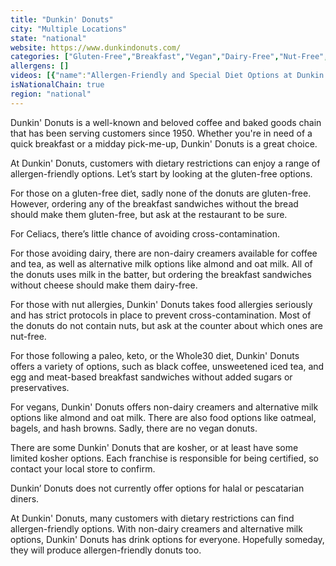 ```yaml
---
title: "Dunkin' Donuts"
city: "Multiple Locations"
state: "national"
website: https://www.dunkindonuts.com/
categories: ["Gluten-Free","Breakfast","Vegan","Dairy-Free","Nut-Free","Keto","Paleo","Whole30","Kosher"]
allergens: []
videos: [{"name":"Allergen-Friendly and Special Diet Options at Dunkin' Donuts","url":"https://www.youtube.com/watch?v=n8RCbf_7wmU"}]
isNationalChain: true
region: "national"
---
```

Dunkin' Donuts is a well-known and beloved coffee and baked goods chain that has been serving customers since 1950. Whether you're in need of a quick breakfast or a midday pick-me-up, Dunkin' Donuts is a great choice.

At Dunkin' Donuts, customers with dietary restrictions can enjoy a range of allergen-friendly options. Let’s start by looking at the gluten-free options.

For those on a gluten-free diet, sadly none of the donuts are gluten-free. However, ordering any of the breakfast sandwiches without the bread should make them gluten-free, but ask at the restaurant to be sure.

For Celiacs, there’s little chance of avoiding cross-contamination.

For those avoiding dairy, there are non-dairy creamers available for coffee and tea, as well as alternative milk options like almond and oat milk. All of the donuts uses milk in the batter, but ordering the breakfast sandwiches without cheese should make them dairy-free.

For those with nut allergies, Dunkin' Donuts takes food allergies seriously and has strict protocols in place to prevent cross-contamination. Most of the donuts do not contain nuts, but ask at the counter about which ones are nut-free.

For those following a paleo, keto, or the Whole30 diet, Dunkin' Donuts offers a variety of options, such as black coffee, unsweetened iced tea, and egg and meat-based breakfast sandwiches without added sugars or preservatives.

For vegans, Dunkin' Donuts offers non-dairy creamers and alternative milk options like almond and oat milk. There are also food options like oatmeal, bagels, and hash browns. Sadly, there are no vegan donuts.

There are some Dunkin' Donuts that are kosher, or at least have some limited kosher options. Each franchise is responsible for being certified, so contact your local store to confirm.

Dunkin’ Donuts does not currently offer options for halal or pescatarian diners.

At Dunkin' Donuts, many customers with dietary restrictions can find allergen-friendly options. With non-dairy creamers and alternative milk options, Dunkin' Donuts has drink options for everyone. Hopefully someday, they will produce allergen-friendly donuts too.
